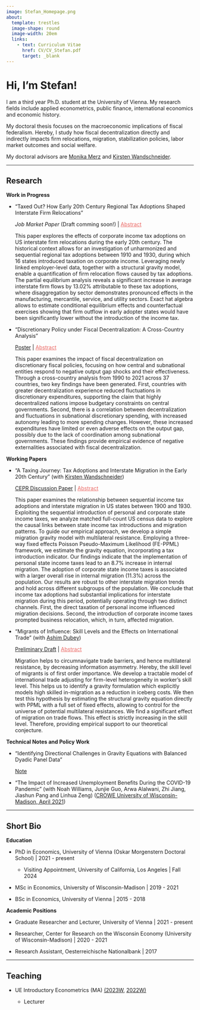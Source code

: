 ---
image: Stefan_Homepage.png
about:
  template: trestles
  image-shape: round
  image-width: 20em
  links:
    - text: Curriculum Vitae
      href: CV/CV_Stefan.pdf
      target: _blank
---

# Hi, I'm Stefan!

I am a third year Ph.D. student at the University of Vienna. My research fields include applied econometrics, public finance, international economics and economic history.

My doctoral thesis focuses on the macroeconomic implications of fiscal federalism. Hereby, I study how fiscal decentralization directly and indirectly impacts firm relocations, migration, stabilization policies, labor market outcomes and social welfare.

My doctoral advisors are [Monika Merz](https://sites.google.com/view/monikamerz){target="_blank"} and [Kirsten Wandschneider](https://wirtschaftsgeschichte.univie.ac.at/menschen/wissenschaftliche-mitarbeiterinnen/wandschneider-kirsten/){target="_blank"}.

------------------------------------------------------------------------

## Research

**Work in Progress**

- "Taxed Out? How Early 20th Century Regional Tax Adoptions Shaped Interstate Firm Relocations"

  *Job Market Paper* (Draft comming soon!) \| <a data-bs-toggle="collapse" data-bs-target="#collapseExample1" aria-expanded="false" aria-controls="collapseExample1" style="cursor: pointer; text-decoration: underline; color: #eb6864;">
  Abstract
</a> <br>
<div class="collapse" id="collapseExample1" style="border: none;">
  <div class="card card-body no-border">
    This paper explores the effects of corporate income tax adoptions on US interstate firm relocations during the early 20th century. The historical context allows for an investigation of unharmonized and sequential regional tax adoptions between 1910 and 1930, during which 16 states introduced taxation on corporate income. Leveraging newly linked employer-level data, together with a structural gravity model, enable a quantification of firm relocation flows caused by tax adoptions. The partial equilibrium analysis reveals a significant increase in average interstate firm flows by 13.02% attributable to these tax adoptions, where disaggregation by sector demonstrates pronounced effects in the manufacturing, mercantile, service, and utility sectors. Exact hat algebra allows to estimate conditional equilibrium effects and counterfactual exercises showing that firm outflow in early adopter states would have been significantly lower without the introduction of the income tax. </div>
</div>

- "Discretionary Policy under Fiscal Decentralization: A Cross-Country Analysis" 

  [Poster](StabilizationPolicy_Poster.pdf){target="_blank"} \| <a data-bs-toggle="collapse" data-bs-target="#collapseExample2" aria-expanded="false" aria-controls="collapseExample2" style="cursor: pointer; text-decoration: underline; color: #eb6864;">
  Abstract
</a> <br>
<div class="collapse" id="collapseExample2" style="border: none;">
  <div class="card card-body no-border">
    This paper examines the impact of fiscal decentralization on discretionary fiscal policies, focusing on how central and subnational entities respond to negative output gap shocks and their effectiveness. Through a cross-country analysis from 1990 to 2021 across 37 countries, two key findings have been generated. First, countries with greater decentralization experience reduced fluctuations in discretionary expenditures, supporting the claim that highly decentralized nations impose budgetary constraints on central governments. Second, there is a correlation between decentralization and fluctuations in subnational discretionary spending, with increased autonomy leading to more spending changes. However, these increased expenditures have limited or even adverse effects on the output gap, possibly due to the lack of coordination among subnational governments. These findings provide empirical evidence of negative externalities associated with fiscal decentralization. </div>
</div>


**Working Papers**

- "A Taxing Journey: Tax Adoptions and Interstate Migration in the Early 20th Century" (with [Kirsten Wandschneider](https://wirtschaftsgeschichte.univie.ac.at/en/people/faculty/wandschneider-kirsten/))

  [CEPR Discussion Paper](https://cepr.org/publications/dp18729){target="_blank"} \| <a data-bs-toggle="collapse" data-bs-target="#collapseExample" aria-expanded="false" aria-controls="collapseExample" style="cursor: pointer; text-decoration: underline; color: #eb6864;">
  Abstract
</a> <br>
<div class="collapse" id="collapseExample">
  <div class="card card-body no-border">
    This paper examines the relationship between sequential income tax adoptions and interstate migration in US states between 1900 and 1930. Exploiting the sequential introduction of personal and corporate state income taxes, we analyze matched full-count US census data to explore the causal links between state income tax introductions and migration patterns. To guide our empirical approach, we develop a simple migration gravity model with multilateral resistance. Employing a three-way fixed effects Poisson Pseudo-Maximum Likelihood (FE-PPML) framework, we estimate the gravity equation, incorporating a tax introduction indicator. Our findings indicate that the implementation of personal state income taxes lead to an 8.7% increase in internal migration. The adoption of corporate state income taxes is associated with a larger overall rise in internal migration (11.3%) across the population. Our results are robust to other interstate migration trends and hold across different subgroups of the population.  We conclude that income tax adoptions had substantial implications for interstate migration during this period, potentially operating through two distinct channels. First, the direct taxation of personal income influenced migration decisions. Second, the introduction of corporate income taxes prompted business relocation, which, in turn, affected migration. </div>
</div>


- "Migrants of Influence: Skill Levels and the Effects on International Trade" (with [Ashim Dubey](https://sites.google.com/view/ashim-dubey))

  [Preliminary Draft](https://drive.google.com/file/d/1t8L7Jj5MSBhZhVJQYEr1DryyB3HkUiO-/view){target="_blank"} \| <a data-bs-toggle="collapse" data-bs-target="#collapseExample3" aria-expanded="false" aria-controls="collapseExample3" style="cursor: pointer; text-decoration: underline; color: #eb6864;">
  Abstract
</a> <br>
<div class="collapse" id="collapseExample3" style="border: none;">
  <div class="card card-body no-border">
    Migration helps to circumnavigate trade barriers, and hence multilateral resistance, by decreasing information asymmetry. Hereby, the skill level of migrants is of first order importance. We develop a tractable model of international trade adjusting for firm-level heterogeneity in worker's skill level. This helps us to identify a gravity formulation which explicitly models high skilled in-migration as a reduction in iceberg costs. We then test this hypothesis by estimating the structural gravity equation directly with PPML with a full set of fixed effects, allowing to control for the universe of potential multilateral resistances. We find a significant effect of migration on trade flows. This effect is strictly increasing in the skill level. Therefore, providing empirical support to our theoretical conjecture. </div>
</div>

**Technical Notes and Policy Work**

- "Identifying Directional Challenges in Gravity Equations with Balanced Dyadic Panel Data"

  [Note](Note_Direction.pdf){target="_blank"}

- "The Impact of Increased Unemployment Benefits During the COVID-19 Pandemic" (with Noah Williams, Junjie Guo, Arwa Alalwani, Zhi Jiang, Jiashun Pang and Linhua Zeng) ([CROWE University of Wisconsin-Madison, April 2021](https://crowe.wisc.edu/2021/04/01/the-impact-of-increased-unemployment-benefits-during-the-covid-19-pandemic/){target="_blank"})

------------------------------------------------------------------------

## Short Bio

**Education**

- PhD in Economics, University of Vienna (Oskar Morgenstern Doctoral School) \| 2021 - present

  - Visiting Appointment, University of California, Los Angeles \| Fall 2024

- MSc in Economics, University of Wisconsin-Madison \| 2019 - 2021

- BSc in Economics, University of Vienna \| 2015 - 2018

**Academic Positions**

- Graduate Researcher and Lecturer, University of Vienna \| 2021 - present

- Researcher, Center for Research on the Wisconsin Economy (University of Wisconsin-Madison) \| 2020 - 2021

- Research Assistant, Oesterreichische Nationalbank \| 2017

------------------------------------------------------------------------

## Teaching

-   UE Introductory Econometrics (MA) [(2023W](https://ufind.univie.ac.at/de/course.html?lv=040115&semester=2023W){target="_blank"}, [2022W)](https://ufind.univie.ac.at/de/course.html?lv=040115&semester=2022W){target="_blank"}

    -   Lecturer
    
    
    
    
    
    
    
    
    
